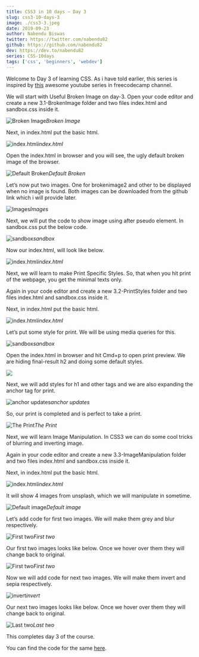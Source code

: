 ```yaml
---
title: CSS3 in 10 days — Day 3
slug: css3-10-days-3
image: ./css3-3.jpeg
date: 2019-09-23
author: Nabendu Biswas
twitter: https://twitter.com/nabendu82
github: https://github.com/nabendu82
dev: https://dev.to/nabendu82
series: CSS-10days
tags: ['css', 'beginners', 'webdev']
---
```


Welcome to Day 3 of learning CSS. As i have told earlier, this series is inspired by [this](https://www.youtube.com/watch?v=pmKyG3NBY_k&list=PLWKjhJtqVAbl1AfjiGyYxwpdAPi5v-1OU) awesome youtube series in freecodecamp channel.

We will start with Useful Broken Image on day-3. Open your code editor and create a new 3.1-BrokenImage folder and two files index.html and sandbox.css inside it.

![Broken Image](https://res.cloudinary.com/dxkxvfo2o/image/upload/v1590468626/CSS10days/3/1_ivjvjd.png)*Broken Image*

Next, in index.html put the basic html.

![index.html](https://res.cloudinary.com/dxkxvfo2o/image/upload/v1590468626/CSS10days/3/2_jzrzra.png)*index.html*

Open the index.html in browser and you will see, the ugly default broken image of the browser.

![Default Broken](https://res.cloudinary.com/dxkxvfo2o/image/upload/v1590468625/CSS10days/3/3_pj9wpo.png)*Default Broken*

Let’s now put two images. One for brokenimage2 and other to be displayed when no image is found. Both images can be downloaded from the github link which i will provide later.

![Images](https://res.cloudinary.com/dxkxvfo2o/image/upload/v1590468626/CSS10days/3/4_xfvvnw.png)*Images*

Next, we will put the code to show image using after pseudo element. In sandbox.css put the below code.

![sandbox](https://res.cloudinary.com/dxkxvfo2o/image/upload/v1590468626/CSS10days/3/5_fcv0qx.png)*sandbox*

Now our index.html, will look like below.

![index.html](https://res.cloudinary.com/dxkxvfo2o/image/upload/v1590468626/CSS10days/3/6_gb24rm.png)*index.html*

Next, we will learn to make Print Specific Styles. So, that when you hit print of the webpage, you get the minimal texts only.

Again in your code editor and create a new 3.2-PrintStyles folder and two files index.html and sandbox.css inside it.

Next, in index.html put the basic html.

![index.html](https://res.cloudinary.com/dxkxvfo2o/image/upload/v1590468627/CSS10days/3/7_rkj3za.png)*index.html*

Let’s put some style for print. We will be using media queries for this.

![sandbox](https://res.cloudinary.com/dxkxvfo2o/image/upload/v1590468627/CSS10days/3/8_jv1sao.png)*sandbox*

Open the index.html in browser and hit Cmd+p to open print preview. We are hiding final-result h2 and doing some default styles.

![](https://res.cloudinary.com/dxkxvfo2o/image/upload/v1590468627/CSS10days/3/9_olqwyd.png)

Next, we will add styles for h1 and other tags and we are also expanding the anchor tag for print.

![anchor updates](https://res.cloudinary.com/dxkxvfo2o/image/upload/v1590468627/CSS10days/3/10_zj5fxw.png)*anchor updates*

So, our print is completed and is perfect to take a print.

![The Print](https://res.cloudinary.com/dxkxvfo2o/image/upload/v1590468627/CSS10days/3/11_zmnrsu.png)*The Print*

Next, we will learn Image Manipulation. In CSS3 we can do some cool tricks of blurring and inverting image.

Again in your code editor and create a new 3.3-ImageManipulation folder and two files index.html and sandbox.css inside it.

Next, in index.html put the basic html.

![index.html](https://res.cloudinary.com/dxkxvfo2o/image/upload/v1590468628/CSS10days/3/12_d9eouk.png)*index.html*

It will show 4 images from unsplash, which we will manipulate in sometime.

![Default image](https://res.cloudinary.com/dxkxvfo2o/image/upload/v1590468628/CSS10days/3/13_hpa8mq.png)*Default image*

Let’s add code for first two images. We will make them grey and blur respectively.

![First two](https://res.cloudinary.com/dxkxvfo2o/image/upload/v1590468628/CSS10days/3/14_kjb1xu.png)*First two*

Our first two images looks like below. Once we hover over them they will change back to original.

![First two](https://res.cloudinary.com/dxkxvfo2o/image/upload/v1590468629/CSS10days/3/15_vu4kov.png)*First two*

Now we will add code for next two images. We will make them invert and sepia respectively.

![invert](https://res.cloudinary.com/dxkxvfo2o/image/upload/v1590468628/CSS10days/3/16_d4iojh.png)*invert*

Our next two images looks like below. Once we hover over them they will change back to original.

![Last two](https://res.cloudinary.com/dxkxvfo2o/image/upload/v1590468629/CSS10days/3/17_uspfko.png)*Last two*

This completes day 3 of the course.

You can find the code for the same [here](https://github.com/nabendu82/CSS10days).
